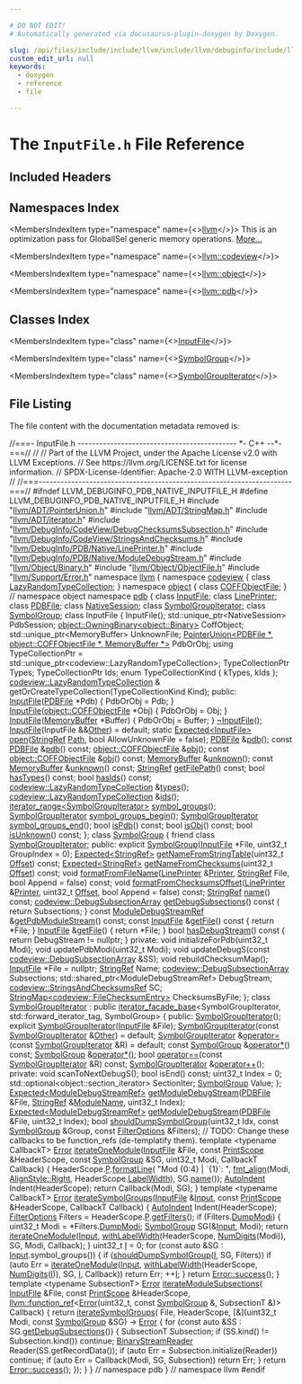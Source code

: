 ```yaml
---

# DO NOT EDIT!
# Automatically generated via docusaurus-plugin-doxygen by Doxygen.

slug: /api/files/include/include/llvm/include/llvm/debuginfo/include/llvm/debuginfo/pdb/include/llvm/debuginfo/pdb/native/inputfile-h
custom_edit_url: null
keywords:
  - doxygen
  - reference
  - file

---
```





# The `InputFile.h` File Reference

<DoxygenPage pluginConfig={pluginConfig}>



## Included Headers

<IncludesList>
<IncludesListItem
  filePath="llvm/ADT/PointerUnion.h"
  permalink="/docs/api/files/include/include/llvm/include/llvm/adt/pointerunion-h"
  isLocal="true" />
<IncludesListItem
  filePath="llvm/ADT/StringMap.h"
  permalink="/docs/api/files/include/include/llvm/include/llvm/adt/stringmap-h"
  isLocal="true" />
<IncludesListItem
  filePath="llvm/ADT/iterator.h"
  permalink="/docs/api/files/include/include/llvm/include/llvm/adt/iterator-h"
  isLocal="true" />
<IncludesListItem
  filePath="llvm/DebugInfo/CodeView/DebugChecksumsSubsection.h"
  permalink="/docs/api/files/include/include/llvm/include/llvm/debuginfo/include/llvm/debuginfo/codeview/debugchecksumssubsection-h"
  isLocal="true" />
<IncludesListItem
  filePath="llvm/DebugInfo/CodeView/StringsAndChecksums.h"
  permalink="/docs/api/files/include/include/llvm/include/llvm/debuginfo/include/llvm/debuginfo/codeview/stringsandchecksums-h"
  isLocal="true" />
<IncludesListItem
  filePath="llvm/DebugInfo/PDB/Native/LinePrinter.h"
  permalink="/docs/api/files/include/include/llvm/include/llvm/debuginfo/include/llvm/debuginfo/pdb/include/llvm/debuginfo/pdb/native/lineprinter-h"
  isLocal="true" />
<IncludesListItem
  filePath="llvm/DebugInfo/PDB/Native/ModuleDebugStream.h"
  permalink="/docs/api/files/include/include/llvm/include/llvm/debuginfo/include/llvm/debuginfo/pdb/include/llvm/debuginfo/pdb/native/moduledebugstream-h"
  isLocal="true" />
<IncludesListItem
  filePath="llvm/Object/Binary.h"
  permalink="/docs/api/files/include/include/llvm/include/llvm/object/binary-h"
  isLocal="true" />
<IncludesListItem
  filePath="llvm/Object/ObjectFile.h"
  permalink="/docs/api/files/include/include/llvm/include/llvm/object/objectfile-h"
  isLocal="true" />
<IncludesListItem
  filePath="llvm/Support/Error.h"
  permalink="/docs/api/files/include/include/llvm/include/llvm/support/error-h"
  isLocal="true" />
</IncludesList>

## Namespaces Index

<MembersIndex>

<MembersIndexItem
  type="namespace"
  name={<><a href="/docs/api/namespaces/llvm">llvm</a></>}>
This is an optimization pass for GlobalISel generic memory operations. <a href="/docs/api/namespaces/llvm/#details">More...</a>
</MembersIndexItem>

<MembersIndexItem
  type="namespace"
  name={<><a href="/docs/api/namespaces/llvm/codeview">llvm::codeview</a></>}>
</MembersIndexItem>

<MembersIndexItem
  type="namespace"
  name={<><a href="/docs/api/namespaces/llvm/object">llvm::object</a></>}>
</MembersIndexItem>

<MembersIndexItem
  type="namespace"
  name={<><a href="/docs/api/namespaces/llvm/pdb">llvm::pdb</a></>}>
</MembersIndexItem>

</MembersIndex>

## Classes Index

<MembersIndex>

<MembersIndexItem
  type="class"
  name={<><a href="/docs/api/classes/llvm/pdb/inputfile">InputFile</a></>}>
</MembersIndexItem>

<MembersIndexItem
  type="class"
  name={<><a href="/docs/api/classes/llvm/pdb/symbolgroup">SymbolGroup</a></>}>
</MembersIndexItem>

<MembersIndexItem
  type="class"
  name={<><a href="/docs/api/classes/llvm/pdb/symbolgroupiterator">SymbolGroupIterator</a></>}>
</MembersIndexItem>

</MembersIndex>


## File Listing

The file content with the documentation metadata removed is:

<ProgramListing>

<Link id="l00001" /><CodeLine lineNumber="1"><span class="doxyHighlightComment">//===- InputFile.h -------------------------------------------- &#42;- C++ --&#42;-===//</span></CodeLine>
<Link id="l00002" /><CodeLine lineNumber="2"><span class="doxyHighlightComment">//</span></CodeLine>
<Link id="l00003" /><CodeLine lineNumber="3"><span class="doxyHighlightComment">// Part of the LLVM Project, under the Apache License v2.0 with LLVM Exceptions.</span></CodeLine>
<Link id="l00004" /><CodeLine lineNumber="4"><span class="doxyHighlightComment">// See https://llvm.org/LICENSE.txt for license information.</span></CodeLine>
<Link id="l00005" /><CodeLine lineNumber="5"><span class="doxyHighlightComment">// SPDX-License-Identifier: Apache-2.0 WITH LLVM-exception</span></CodeLine>
<Link id="l00006" /><CodeLine lineNumber="6"><span class="doxyHighlightComment">//</span></CodeLine>
<Link id="l00007" /><CodeLine lineNumber="7"><span class="doxyHighlightComment">//===----------------------------------------------------------------------===//</span></CodeLine>
<Link id="l00008" /><CodeLine lineNumber="8"></CodeLine>
<Link id="l00009" /><CodeLine lineNumber="9"><span class="doxyHighlightPreprocessor">#ifndef LLVM&#95;DEBUGINFO&#95;PDB&#95;NATIVE&#95;INPUTFILE&#95;H</span></CodeLine>
<Link id="l00010" /><CodeLine lineNumber="10"><span class="doxyHighlightPreprocessor">#define LLVM&#95;DEBUGINFO&#95;PDB&#95;NATIVE&#95;INPUTFILE&#95;H</span></CodeLine>
<Link id="l00011" /><CodeLine lineNumber="11"></CodeLine>
<Link id="l00012" /><CodeLine lineNumber="12"><span class="doxyHighlightPreprocessor">#include &quot;<a href="/docs/api/files/include/include/llvm/include/llvm/adt/pointerunion-h">llvm/ADT/PointerUnion.h</a>&quot;</span></CodeLine>
<Link id="l00013" /><CodeLine lineNumber="13"><span class="doxyHighlightPreprocessor">#include &quot;<a href="/docs/api/files/include/include/llvm/include/llvm/adt/stringmap-h">llvm/ADT/StringMap.h</a>&quot;</span></CodeLine>
<Link id="l00014" /><CodeLine lineNumber="14"><span class="doxyHighlightPreprocessor">#include &quot;<a href="/docs/api/files/include/include/llvm/include/llvm/adt/iterator-h">llvm/ADT/iterator.h</a>&quot;</span></CodeLine>
<Link id="l00015" /><CodeLine lineNumber="15"><span class="doxyHighlightPreprocessor">#include &quot;<a href="/docs/api/files/include/include/llvm/include/llvm/debuginfo/include/llvm/debuginfo/codeview/debugchecksumssubsection-h">llvm/DebugInfo/CodeView/DebugChecksumsSubsection.h</a>&quot;</span></CodeLine>
<Link id="l00016" /><CodeLine lineNumber="16"><span class="doxyHighlightPreprocessor">#include &quot;<a href="/docs/api/files/include/include/llvm/include/llvm/debuginfo/include/llvm/debuginfo/codeview/stringsandchecksums-h">llvm/DebugInfo/CodeView/StringsAndChecksums.h</a>&quot;</span></CodeLine>
<Link id="l00017" /><CodeLine lineNumber="17"><span class="doxyHighlightPreprocessor">#include &quot;<a href="/docs/api/files/include/include/llvm/include/llvm/debuginfo/include/llvm/debuginfo/pdb/include/llvm/debuginfo/pdb/native/lineprinter-h">llvm/DebugInfo/PDB/Native/LinePrinter.h</a>&quot;</span></CodeLine>
<Link id="l00018" /><CodeLine lineNumber="18"><span class="doxyHighlightPreprocessor">#include &quot;<a href="/docs/api/files/include/include/llvm/include/llvm/debuginfo/include/llvm/debuginfo/pdb/include/llvm/debuginfo/pdb/native/moduledebugstream-h">llvm/DebugInfo/PDB/Native/ModuleDebugStream.h</a>&quot;</span></CodeLine>
<Link id="l00019" /><CodeLine lineNumber="19"><span class="doxyHighlightPreprocessor">#include &quot;<a href="/docs/api/files/include/include/llvm/include/llvm/object/binary-h">llvm/Object/Binary.h</a>&quot;</span></CodeLine>
<Link id="l00020" /><CodeLine lineNumber="20"><span class="doxyHighlightPreprocessor">#include &quot;<a href="/docs/api/files/include/include/llvm/include/llvm/object/objectfile-h">llvm/Object/ObjectFile.h</a>&quot;</span></CodeLine>
<Link id="l00021" /><CodeLine lineNumber="21"><span class="doxyHighlightPreprocessor">#include &quot;<a href="/docs/api/files/include/include/llvm/include/llvm/support/error-h">llvm/Support/Error.h</a>&quot;</span></CodeLine>
<Link id="l00022" /><CodeLine lineNumber="22"></CodeLine>
<Link id="l00023" /><CodeLine lineNumber="23"><span class="doxyHighlightKeyword">namespace </span><span class="doxyHighlight"><a href="/docs/api/namespaces/llvm">llvm</a> &#123;</span></CodeLine>
<Link id="l00024" /><CodeLine lineNumber="24"><span class="doxyHighlightKeyword">namespace </span><span class="doxyHighlight"><a href="/docs/api/namespaces/llvm/codeview">codeview</a> &#123;</span></CodeLine>
<Link id="l00025" /><CodeLine lineNumber="25"><span class="doxyHighlightKeyword">class </span><span class="doxyHighlight"><a href="/docs/api/classes/llvm/codeview/lazyrandomtypecollection">LazyRandomTypeCollection</a>;</span></CodeLine>
<Link id="l00026" /><CodeLine lineNumber="26"><span class="doxyHighlight">&#125;</span></CodeLine>
<Link id="l00027" /><CodeLine lineNumber="27"><span class="doxyHighlightKeyword">namespace </span><span class="doxyHighlight"><a href="/docs/api/namespaces/llvm/object">object</a> &#123;</span></CodeLine>
<Link id="l00028" /><CodeLine lineNumber="28"><span class="doxyHighlightKeyword">class </span><span class="doxyHighlight"><a href="/docs/api/classes/llvm/object/coffobjectfile">COFFObjectFile</a>;</span></CodeLine>
<Link id="l00029" /><CodeLine lineNumber="29"><span class="doxyHighlight">&#125; </span><span class="doxyHighlightComment">// namespace object</span></CodeLine>
<Link id="l00030" /><CodeLine lineNumber="30"></CodeLine>
<Link id="l00031" /><CodeLine lineNumber="31"><span class="doxyHighlightKeyword">namespace </span><span class="doxyHighlight"><a href="/docs/api/namespaces/llvm/pdb">pdb</a> &#123;</span></CodeLine>
<Link id="l00032" /><CodeLine lineNumber="32"><span class="doxyHighlightKeyword">class </span><span class="doxyHighlight"><a href="/docs/api/classes/llvm/pdb/inputfile">InputFile</a>;</span></CodeLine>
<Link id="l00033" /><CodeLine lineNumber="33"><span class="doxyHighlightKeyword">class </span><span class="doxyHighlight"><a href="/docs/api/classes/llvm/pdb/lineprinter">LinePrinter</a>;</span></CodeLine>
<Link id="l00034" /><CodeLine lineNumber="34"><span class="doxyHighlightKeyword">class </span><span class="doxyHighlight"><a href="/docs/api/classes/llvm/pdb/pdbfile">PDBFile</a>;</span></CodeLine>
<Link id="l00035" /><CodeLine lineNumber="35"><span class="doxyHighlightKeyword">class </span><span class="doxyHighlight"><a href="/docs/api/classes/llvm/pdb/nativesession">NativeSession</a>;</span></CodeLine>
<Link id="l00036" /><CodeLine lineNumber="36"><span class="doxyHighlightKeyword">class </span><span class="doxyHighlight"><a href="/docs/api/classes/llvm/pdb/symbolgroupiterator">SymbolGroupIterator</a>;</span></CodeLine>
<Link id="l00037" /><CodeLine lineNumber="37"><span class="doxyHighlightKeyword">class </span><span class="doxyHighlight"><a href="/docs/api/classes/llvm/pdb/symbolgroup">SymbolGroup</a>;</span></CodeLine>
<Link id="l00038" /><CodeLine lineNumber="38"></CodeLine>
<Link id="l00039" /><CodeLine lineNumber="39" lineLink="/docs/api/classes/llvm/pdb/inputfile"><span class="doxyHighlightKeyword">class </span><span class="doxyHighlight">InputFile &#123;</span></CodeLine>
<Link id="l00040" /><CodeLine lineNumber="40"><span class="doxyHighlight">  InputFile();</span></CodeLine>
<Link id="l00041" /><CodeLine lineNumber="41"></CodeLine>
<Link id="l00042" /><CodeLine lineNumber="42"><span class="doxyHighlight">  std::unique&#95;ptr&lt;NativeSession&gt; PdbSession;</span></CodeLine>
<Link id="l00043" /><CodeLine lineNumber="43"><span class="doxyHighlight">  <a href="/docs/api/classes/llvm/object/owningbinary">object::OwningBinary&lt;object::Binary&gt;</a> CoffObject;</span></CodeLine>
<Link id="l00044" /><CodeLine lineNumber="44"><span class="doxyHighlight">  std::unique&#95;ptr&lt;MemoryBuffer&gt; UnknownFile;</span></CodeLine>
<Link id="l00045" /><CodeLine lineNumber="45"><span class="doxyHighlight">  <a href="/docs/api/classes/llvm/pointerunion">PointerUnion&lt;PDBFile &#42;, object::COFFObjectFile &#42;, MemoryBuffer &#42;&gt;</a> PdbOrObj;</span></CodeLine>
<Link id="l00046" /><CodeLine lineNumber="46"></CodeLine>
<Link id="l00047" /><CodeLine lineNumber="47"><span class="doxyHighlight">  </span><span class="doxyHighlightKeyword">using </span><span class="doxyHighlight">TypeCollectionPtr = std::unique&#95;ptr&lt;codeview::LazyRandomTypeCollection&gt;;</span></CodeLine>
<Link id="l00048" /><CodeLine lineNumber="48"></CodeLine>
<Link id="l00049" /><CodeLine lineNumber="49"><span class="doxyHighlight">  TypeCollectionPtr Types;</span></CodeLine>
<Link id="l00050" /><CodeLine lineNumber="50"><span class="doxyHighlight">  TypeCollectionPtr Ids;</span></CodeLine>
<Link id="l00051" /><CodeLine lineNumber="51"></CodeLine>
<Link id="l00052" /><CodeLine lineNumber="52"><span class="doxyHighlight">  </span><span class="doxyHighlightKeyword">enum</span><span class="doxyHighlight"> TypeCollectionKind &#123; kTypes, kIds &#125;;</span></CodeLine>
<Link id="l00053" /><CodeLine lineNumber="53"><span class="doxyHighlight">  <a href="/docs/api/classes/llvm/codeview/lazyrandomtypecollection">codeview::LazyRandomTypeCollection</a> &amp;</span></CodeLine>
<Link id="l00054" /><CodeLine lineNumber="54"><span class="doxyHighlight">  getOrCreateTypeCollection(TypeCollectionKind Kind);</span></CodeLine>
<Link id="l00055" /><CodeLine lineNumber="55"></CodeLine>
<Link id="l00056" /><CodeLine lineNumber="56"><span class="doxyHighlightKeyword">public</span><span class="doxyHighlight">:</span></CodeLine>
<Link id="l00057" /><CodeLine lineNumber="57" lineLink="/docs/api/classes/llvm/pdb/inputfile/#a7d1296b9df1c11d4a017f99b16a10862"><span class="doxyHighlight">  <a href="/docs/api/classes/llvm/pdb/inputfile/#a7d1296b9df1c11d4a017f99b16a10862">InputFile</a>(<a href="/docs/api/classes/llvm/pdb/pdbfile">PDBFile</a> &#42;Pdb) &#123; PdbOrObj = Pdb; &#125;</span></CodeLine>
<Link id="l00058" /><CodeLine lineNumber="58" lineLink="/docs/api/classes/llvm/pdb/inputfile/#ad723fb9af2766365a41bbce279159caf"><span class="doxyHighlight">  <a href="/docs/api/classes/llvm/pdb/inputfile/#ad723fb9af2766365a41bbce279159caf">InputFile</a>(<a href="/docs/api/classes/llvm/object/coffobjectfile">object::COFFObjectFile</a> &#42;Obj) &#123; PdbOrObj = Obj; &#125;</span></CodeLine>
<Link id="l00059" /><CodeLine lineNumber="59" lineLink="/docs/api/classes/llvm/pdb/inputfile/#af3cde588b130941587f8e27bf4188f12"><span class="doxyHighlight">  <a href="/docs/api/classes/llvm/pdb/inputfile/#af3cde588b130941587f8e27bf4188f12">InputFile</a>(<a href="/docs/api/classes/llvm/memorybuffer">MemoryBuffer</a> &#42;Buffer) &#123; PdbOrObj = Buffer; &#125;</span></CodeLine>
<Link id="l00060" /><CodeLine lineNumber="60" lineLink="/docs/api/classes/llvm/pdb/inputfile/#a184a592debf38e724f5c709e0b8b4eac"><span class="doxyHighlight">  <a href="/docs/api/classes/llvm/pdb/inputfile/#a184a592debf38e724f5c709e0b8b4eac">~InputFile</a>();</span></CodeLine>
<Link id="l00061" /><CodeLine lineNumber="61" lineLink="/docs/api/classes/llvm/pdb/inputfile/#a2e5a6480420da3de257320c4154eef41"><span class="doxyHighlight">  <a href="/docs/api/classes/llvm/pdb/inputfile/#a2e5a6480420da3de257320c4154eef41">InputFile</a>(InputFile &amp;&amp;<a href="/docs/api/namespaces/llvm/#a9eb4f5b98b70ee4fab9614ed58282c1fa6311ae17c1ee52b36e68aaf4ad066387">Other</a>) = </span><span class="doxyHighlightKeywordFlow">default</span><span class="doxyHighlight">;</span></CodeLine>
<Link id="l00062" /><CodeLine lineNumber="62"></CodeLine>
<Link id="l00063" /><CodeLine lineNumber="63"><span class="doxyHighlight">  </span><span class="doxyHighlightKeyword">static</span><span class="doxyHighlight"> <a href="/docs/api/classes/llvm/expected">Expected&lt;InputFile&gt;</a> <a href="/docs/api/classes/llvm/pdb/inputfile/#a7b4528e86b5fa28d9fd927aa31a8fcd2">open</a>(<a href="/docs/api/classes/llvm/stringref">StringRef</a> <a href="/docs/api/namespaces/llvm/pdb/#ac10322dc19a928c2dbb83ec9689dc23caac70412e939d72a9234cdebb1af5867b">Path</a>,</span></CodeLine>
<Link id="l00064" /><CodeLine lineNumber="64"><span class="doxyHighlight">                                  </span><span class="doxyHighlightKeywordType">bool</span><span class="doxyHighlight"> AllowUnknownFile = </span><span class="doxyHighlightKeyword">false</span><span class="doxyHighlight">);</span></CodeLine>
<Link id="l00065" /><CodeLine lineNumber="65"></CodeLine>
<Link id="l00066" /><CodeLine lineNumber="66"><span class="doxyHighlight">  <a href="/docs/api/classes/llvm/pdb/pdbfile">PDBFile</a> &amp;<a href="/docs/api/classes/llvm/pdb/inputfile/#ac26eb81073cbc59d73e7f84c5e2c2098">pdb</a>();</span></CodeLine>
<Link id="l00067" /><CodeLine lineNumber="67"><span class="doxyHighlight">  </span><span class="doxyHighlightKeyword">const</span><span class="doxyHighlight"> <a href="/docs/api/classes/llvm/pdb/pdbfile">PDBFile</a> &amp;<a href="/docs/api/classes/llvm/pdb/inputfile/#ac26eb81073cbc59d73e7f84c5e2c2098">pdb</a>() </span><span class="doxyHighlightKeyword">const</span><span class="doxyHighlight">;</span></CodeLine>
<Link id="l00068" /><CodeLine lineNumber="68"><span class="doxyHighlight">  <a href="/docs/api/classes/llvm/object/coffobjectfile">object::COFFObjectFile</a> &amp;<a href="/docs/api/classes/llvm/pdb/inputfile/#af6c5e8171a2188f3a99acf2165e176b7">obj</a>();</span></CodeLine>
<Link id="l00069" /><CodeLine lineNumber="69"><span class="doxyHighlight">  </span><span class="doxyHighlightKeyword">const</span><span class="doxyHighlight"> <a href="/docs/api/classes/llvm/object/coffobjectfile">object::COFFObjectFile</a> &amp;<a href="/docs/api/classes/llvm/pdb/inputfile/#af6c5e8171a2188f3a99acf2165e176b7">obj</a>() </span><span class="doxyHighlightKeyword">const</span><span class="doxyHighlight">;</span></CodeLine>
<Link id="l00070" /><CodeLine lineNumber="70"><span class="doxyHighlight">  <a href="/docs/api/classes/llvm/memorybuffer">MemoryBuffer</a> &amp;<a href="/docs/api/classes/llvm/pdb/inputfile/#a10ae4c10e18575b11d8642d8f8c7e7d3">unknown</a>();</span></CodeLine>
<Link id="l00071" /><CodeLine lineNumber="71"><span class="doxyHighlight">  </span><span class="doxyHighlightKeyword">const</span><span class="doxyHighlight"> <a href="/docs/api/classes/llvm/memorybuffer">MemoryBuffer</a> &amp;<a href="/docs/api/classes/llvm/pdb/inputfile/#a10ae4c10e18575b11d8642d8f8c7e7d3">unknown</a>() </span><span class="doxyHighlightKeyword">const</span><span class="doxyHighlight">;</span></CodeLine>
<Link id="l00072" /><CodeLine lineNumber="72"></CodeLine>
<Link id="l00073" /><CodeLine lineNumber="73"><span class="doxyHighlight">  <a href="/docs/api/classes/llvm/stringref">StringRef</a> <a href="/docs/api/classes/llvm/pdb/inputfile/#a60467929ca4e3dfc265b6c462adbd83c">getFilePath</a>() </span><span class="doxyHighlightKeyword">const</span><span class="doxyHighlight">;</span></CodeLine>
<Link id="l00074" /><CodeLine lineNumber="74"></CodeLine>
<Link id="l00075" /><CodeLine lineNumber="75"><span class="doxyHighlight">  </span><span class="doxyHighlightKeywordType">bool</span><span class="doxyHighlight"> <a href="/docs/api/classes/llvm/pdb/inputfile/#ae28e8accd8d7e3b0572dc324db8116c7">hasTypes</a>() </span><span class="doxyHighlightKeyword">const</span><span class="doxyHighlight">;</span></CodeLine>
<Link id="l00076" /><CodeLine lineNumber="76"><span class="doxyHighlight">  </span><span class="doxyHighlightKeywordType">bool</span><span class="doxyHighlight"> <a href="/docs/api/classes/llvm/pdb/inputfile/#a0225a0fbfa88f6496bed3ad2fab6ccc5">hasIds</a>() </span><span class="doxyHighlightKeyword">const</span><span class="doxyHighlight">;</span></CodeLine>
<Link id="l00077" /><CodeLine lineNumber="77"></CodeLine>
<Link id="l00078" /><CodeLine lineNumber="78"><span class="doxyHighlight">  <a href="/docs/api/classes/llvm/codeview/lazyrandomtypecollection">codeview::LazyRandomTypeCollection</a> &amp;<a href="/docs/api/classes/llvm/pdb/inputfile/#a6ef1d748244e523f0b1d8f8cc773b682">types</a>();</span></CodeLine>
<Link id="l00079" /><CodeLine lineNumber="79"><span class="doxyHighlight">  <a href="/docs/api/classes/llvm/codeview/lazyrandomtypecollection">codeview::LazyRandomTypeCollection</a> &amp;<a href="/docs/api/classes/llvm/pdb/inputfile/#aeb627366fe37459bfc080139f5f456ca">ids</a>();</span></CodeLine>
<Link id="l00080" /><CodeLine lineNumber="80"></CodeLine>
<Link id="l00081" /><CodeLine lineNumber="81"><span class="doxyHighlight">  <a href="/docs/api/classes/llvm/iterator-range">iterator&#95;range&lt;SymbolGroupIterator&gt;</a> <a href="/docs/api/classes/llvm/pdb/inputfile/#a269718808ab8194dba480030c91b2bec">symbol&#95;groups</a>();</span></CodeLine>
<Link id="l00082" /><CodeLine lineNumber="82"><span class="doxyHighlight">  <a href="/docs/api/classes/llvm/pdb/symbolgroupiterator">SymbolGroupIterator</a> <a href="/docs/api/classes/llvm/pdb/inputfile/#a1959dd37c201eb556a08e90f721c2b94">symbol&#95;groups&#95;begin</a>();</span></CodeLine>
<Link id="l00083" /><CodeLine lineNumber="83"><span class="doxyHighlight">  <a href="/docs/api/classes/llvm/pdb/symbolgroupiterator">SymbolGroupIterator</a> <a href="/docs/api/classes/llvm/pdb/inputfile/#a92382cd0585c36bba6489ac6e87ede9e">symbol&#95;groups&#95;end</a>();</span></CodeLine>
<Link id="l00084" /><CodeLine lineNumber="84"></CodeLine>
<Link id="l00085" /><CodeLine lineNumber="85"><span class="doxyHighlight">  </span><span class="doxyHighlightKeywordType">bool</span><span class="doxyHighlight"> <a href="/docs/api/classes/llvm/pdb/inputfile/#afb61ce43ce867fa926f858bd2186b8d4">isPdb</a>() </span><span class="doxyHighlightKeyword">const</span><span class="doxyHighlight">;</span></CodeLine>
<Link id="l00086" /><CodeLine lineNumber="86"><span class="doxyHighlight">  </span><span class="doxyHighlightKeywordType">bool</span><span class="doxyHighlight"> <a href="/docs/api/classes/llvm/pdb/inputfile/#af7bba3b48f4993b2cfa2b7bdc885c018">isObj</a>() </span><span class="doxyHighlightKeyword">const</span><span class="doxyHighlight">;</span></CodeLine>
<Link id="l00087" /><CodeLine lineNumber="87"><span class="doxyHighlight">  </span><span class="doxyHighlightKeywordType">bool</span><span class="doxyHighlight"> <a href="/docs/api/classes/llvm/pdb/inputfile/#ac19b8da1d109d33d580958f5ced4e21e">isUnknown</a>() </span><span class="doxyHighlightKeyword">const</span><span class="doxyHighlight">;</span></CodeLine>
<Link id="l00088" /><CodeLine lineNumber="88"><span class="doxyHighlight">&#125;;</span></CodeLine>
<Link id="l00089" /><CodeLine lineNumber="89"></CodeLine>
<Link id="l00090" /><CodeLine lineNumber="90" lineLink="/docs/api/classes/llvm/pdb/symbolgroup"><span class="doxyHighlightKeyword">class </span><span class="doxyHighlight"><a href="/docs/api/classes/llvm/pdb/symbolgroup/#a5300c6cf878888b6813adb2ca920f16a">SymbolGroup</a> &#123;</span></CodeLine>
<Link id="l00091" /><CodeLine lineNumber="91" lineLink="/docs/api/classes/llvm/pdb/symbolgroup/#aa0b9d665e343bc839dab14961670fcc1"><span class="doxyHighlight">  </span><span class="doxyHighlightKeyword">friend</span><span class="doxyHighlight"> </span><span class="doxyHighlightKeyword">class </span><span class="doxyHighlight"><a href="/docs/api/classes/llvm/pdb/symbolgroup/#aa0b9d665e343bc839dab14961670fcc1">SymbolGroupIterator</a>;</span></CodeLine>
<Link id="l00092" /><CodeLine lineNumber="92"></CodeLine>
<Link id="l00093" /><CodeLine lineNumber="93"><span class="doxyHighlightKeyword">public</span><span class="doxyHighlight">:</span></CodeLine>
<Link id="l00094" /><CodeLine lineNumber="94"><span class="doxyHighlight">  </span><span class="doxyHighlightKeyword">explicit</span><span class="doxyHighlight"> <a href="/docs/api/classes/llvm/pdb/symbolgroup/#a5300c6cf878888b6813adb2ca920f16a">SymbolGroup</a>(<a href="/docs/api/classes/llvm/pdb/inputfile">InputFile</a> &#42;File, uint32&#95;t GroupIndex = 0);</span></CodeLine>
<Link id="l00095" /><CodeLine lineNumber="95"></CodeLine>
<Link id="l00096" /><CodeLine lineNumber="96"><span class="doxyHighlight">  <a href="/docs/api/classes/llvm/expected">Expected&lt;StringRef&gt;</a> <a href="/docs/api/classes/llvm/pdb/symbolgroup/#a0c7171b4a0944eaf0da965d365dc0b43">getNameFromStringTable</a>(uint32&#95;t <a href="/docs/api/namespaces/llvm/pdb/#ac10322dc19a928c2dbb83ec9689dc23cadfd0a82c4bf37b1e90b690a22a20692e">Offset</a>) </span><span class="doxyHighlightKeyword">const</span><span class="doxyHighlight">;</span></CodeLine>
<Link id="l00097" /><CodeLine lineNumber="97"><span class="doxyHighlight">  <a href="/docs/api/classes/llvm/expected">Expected&lt;StringRef&gt;</a> <a href="/docs/api/classes/llvm/pdb/symbolgroup/#a0641914d4272ec2c53ccc4a803f55cbe">getNameFromChecksums</a>(uint32&#95;t <a href="/docs/api/namespaces/llvm/pdb/#ac10322dc19a928c2dbb83ec9689dc23cadfd0a82c4bf37b1e90b690a22a20692e">Offset</a>) </span><span class="doxyHighlightKeyword">const</span><span class="doxyHighlight">;</span></CodeLine>
<Link id="l00098" /><CodeLine lineNumber="98"></CodeLine>
<Link id="l00099" /><CodeLine lineNumber="99"><span class="doxyHighlight">  </span><span class="doxyHighlightKeywordType">void</span><span class="doxyHighlight"> <a href="/docs/api/classes/llvm/pdb/symbolgroup/#a6eff6e72f9b8cf2cdc35119572635103">formatFromFileName</a>(<a href="/docs/api/classes/llvm/pdb/lineprinter">LinePrinter</a> &amp;<a href="/docs/api/files/lib/lib/target/lib/target/directx/dxilprettyprinter-cpp/#aa60cf1897c36e79b878a6f3c6300cfba">Printer</a>, <a href="/docs/api/classes/llvm/stringref">StringRef</a> File,</span></CodeLine>
<Link id="l00100" /><CodeLine lineNumber="100"><span class="doxyHighlight">                          </span><span class="doxyHighlightKeywordType">bool</span><span class="doxyHighlight"> Append = </span><span class="doxyHighlightKeyword">false</span><span class="doxyHighlight">) </span><span class="doxyHighlightKeyword">const</span><span class="doxyHighlight">;</span></CodeLine>
<Link id="l00101" /><CodeLine lineNumber="101"></CodeLine>
<Link id="l00102" /><CodeLine lineNumber="102"><span class="doxyHighlight">  </span><span class="doxyHighlightKeywordType">void</span><span class="doxyHighlight"> <a href="/docs/api/classes/llvm/pdb/symbolgroup/#aa42da7db0106042194a64a1b57f07951">formatFromChecksumsOffset</a>(<a href="/docs/api/classes/llvm/pdb/lineprinter">LinePrinter</a> &amp;<a href="/docs/api/files/lib/lib/target/lib/target/directx/dxilprettyprinter-cpp/#aa60cf1897c36e79b878a6f3c6300cfba">Printer</a>, uint32&#95;t <a href="/docs/api/namespaces/llvm/pdb/#ac10322dc19a928c2dbb83ec9689dc23cadfd0a82c4bf37b1e90b690a22a20692e">Offset</a>,</span></CodeLine>
<Link id="l00103" /><CodeLine lineNumber="103"><span class="doxyHighlight">                                 </span><span class="doxyHighlightKeywordType">bool</span><span class="doxyHighlight"> Append = </span><span class="doxyHighlightKeyword">false</span><span class="doxyHighlight">) </span><span class="doxyHighlightKeyword">const</span><span class="doxyHighlight">;</span></CodeLine>
<Link id="l00104" /><CodeLine lineNumber="104"></CodeLine>
<Link id="l00105" /><CodeLine lineNumber="105"><span class="doxyHighlight">  <a href="/docs/api/classes/llvm/stringref">StringRef</a> <a href="/docs/api/classes/llvm/pdb/symbolgroup/#ab35a850efe7a3bbe7e99679d25ac87ce">name</a>() </span><span class="doxyHighlightKeyword">const</span><span class="doxyHighlight">;</span></CodeLine>
<Link id="l00106" /><CodeLine lineNumber="106"></CodeLine>
<Link id="l00107" /><CodeLine lineNumber="107" lineLink="/docs/api/classes/llvm/pdb/symbolgroup/#ab0053c819c74f9d1e514d835b32616a2"><span class="doxyHighlight">  <a href="/docs/api/namespaces/llvm/codeview/#ab0c1338d371f280ddd1865282e972fd8">codeview::DebugSubsectionArray</a> <a href="/docs/api/classes/llvm/pdb/symbolgroup/#ab0053c819c74f9d1e514d835b32616a2">getDebugSubsections</a>()</span><span class="doxyHighlightKeyword"> const </span><span class="doxyHighlight">&#123;</span></CodeLine>
<Link id="l00108" /><CodeLine lineNumber="108"><span class="doxyHighlight">    </span><span class="doxyHighlightKeywordFlow">return</span><span class="doxyHighlight"> Subsections;</span></CodeLine>
<Link id="l00109" /><CodeLine lineNumber="109"><span class="doxyHighlight">  &#125;</span></CodeLine>
<Link id="l00110" /><CodeLine lineNumber="110"><span class="doxyHighlight">  </span><span class="doxyHighlightKeyword">const</span><span class="doxyHighlight"> <a href="/docs/api/classes/llvm/pdb/moduledebugstreamref">ModuleDebugStreamRef</a> &amp;<a href="/docs/api/classes/llvm/pdb/symbolgroup/#a97e56229aef83963caeb273dd134913e">getPdbModuleStream</a>() </span><span class="doxyHighlightKeyword">const</span><span class="doxyHighlight">;</span></CodeLine>
<Link id="l00111" /><CodeLine lineNumber="111"></CodeLine>
<Link id="l00112" /><CodeLine lineNumber="112" lineLink="/docs/api/classes/llvm/pdb/symbolgroup/#adb5d764ddf6f87669ba53528ab3e58a1"><span class="doxyHighlight">  </span><span class="doxyHighlightKeyword">const</span><span class="doxyHighlight"> <a href="/docs/api/classes/llvm/pdb/inputfile">InputFile</a> &amp;<a href="/docs/api/classes/llvm/pdb/symbolgroup/#adb5d764ddf6f87669ba53528ab3e58a1">getFile</a>()</span><span class="doxyHighlightKeyword"> const </span><span class="doxyHighlight">&#123; </span><span class="doxyHighlightKeywordFlow">return</span><span class="doxyHighlight"> &#42;File; &#125;</span></CodeLine>
<Link id="l00113" /><CodeLine lineNumber="113" lineLink="/docs/api/classes/llvm/pdb/symbolgroup/#af555f11f447819363551641487134c77"><span class="doxyHighlight">  <a href="/docs/api/classes/llvm/pdb/inputfile">InputFile</a> &amp;<a href="/docs/api/classes/llvm/pdb/symbolgroup/#af555f11f447819363551641487134c77">getFile</a>() &#123; </span><span class="doxyHighlightKeywordFlow">return</span><span class="doxyHighlight"> &#42;File; &#125;</span></CodeLine>
<Link id="l00114" /><CodeLine lineNumber="114"></CodeLine>
<Link id="l00115" /><CodeLine lineNumber="115" lineLink="/docs/api/classes/llvm/pdb/symbolgroup/#ac0894c2654afea2f0d1e12d6feb531ff"><span class="doxyHighlight">  </span><span class="doxyHighlightKeywordType">bool</span><span class="doxyHighlight"> <a href="/docs/api/classes/llvm/pdb/symbolgroup/#ac0894c2654afea2f0d1e12d6feb531ff">hasDebugStream</a>()</span><span class="doxyHighlightKeyword"> const </span><span class="doxyHighlight">&#123; </span><span class="doxyHighlightKeywordFlow">return</span><span class="doxyHighlight"> DebugStream != </span><span class="doxyHighlightKeyword">nullptr</span><span class="doxyHighlight">; &#125;</span></CodeLine>
<Link id="l00116" /><CodeLine lineNumber="116"></CodeLine>
<Link id="l00117" /><CodeLine lineNumber="117"><span class="doxyHighlightKeyword">private</span><span class="doxyHighlight">:</span></CodeLine>
<Link id="l00118" /><CodeLine lineNumber="118"><span class="doxyHighlight">  </span><span class="doxyHighlightKeywordType">void</span><span class="doxyHighlight"> initializeForPdb(uint32&#95;t Modi);</span></CodeLine>
<Link id="l00119" /><CodeLine lineNumber="119"><span class="doxyHighlight">  </span><span class="doxyHighlightKeywordType">void</span><span class="doxyHighlight"> updatePdbModi(uint32&#95;t Modi);</span></CodeLine>
<Link id="l00120" /><CodeLine lineNumber="120"><span class="doxyHighlight">  </span><span class="doxyHighlightKeywordType">void</span><span class="doxyHighlight"> updateDebugS(</span><span class="doxyHighlightKeyword">const</span><span class="doxyHighlight"> <a href="/docs/api/namespaces/llvm/codeview/#ab0c1338d371f280ddd1865282e972fd8">codeview::DebugSubsectionArray</a> &amp;SS);</span></CodeLine>
<Link id="l00121" /><CodeLine lineNumber="121"></CodeLine>
<Link id="l00122" /><CodeLine lineNumber="122"><span class="doxyHighlight">  </span><span class="doxyHighlightKeywordType">void</span><span class="doxyHighlight"> rebuildChecksumMap();</span></CodeLine>
<Link id="l00123" /><CodeLine lineNumber="123"><span class="doxyHighlight">  <a href="/docs/api/classes/llvm/pdb/inputfile">InputFile</a> &#42;File = </span><span class="doxyHighlightKeyword">nullptr</span><span class="doxyHighlight">;</span></CodeLine>
<Link id="l00124" /><CodeLine lineNumber="124"><span class="doxyHighlight">  <a href="/docs/api/classes/llvm/stringref">StringRef</a> Name;</span></CodeLine>
<Link id="l00125" /><CodeLine lineNumber="125"><span class="doxyHighlight">  <a href="/docs/api/namespaces/llvm/codeview/#ab0c1338d371f280ddd1865282e972fd8">codeview::DebugSubsectionArray</a> Subsections;</span></CodeLine>
<Link id="l00126" /><CodeLine lineNumber="126"><span class="doxyHighlight">  std::shared&#95;ptr&lt;ModuleDebugStreamRef&gt; DebugStream;</span></CodeLine>
<Link id="l00127" /><CodeLine lineNumber="127"><span class="doxyHighlight">  <a href="/docs/api/classes/llvm/codeview/stringsandchecksumsref">codeview::StringsAndChecksumsRef</a> SC;</span></CodeLine>
<Link id="l00128" /><CodeLine lineNumber="128"><span class="doxyHighlight">  <a href="/docs/api/classes/llvm/stringmap">StringMap&lt;codeview::FileChecksumEntry&gt;</a> ChecksumsByFile;</span></CodeLine>
<Link id="l00129" /><CodeLine lineNumber="129"><span class="doxyHighlight">&#125;;</span></CodeLine>
<Link id="l00130" /><CodeLine lineNumber="130"></CodeLine>
<Link id="l00131" /><CodeLine lineNumber="131" lineLink="/docs/api/classes/llvm/pdb/symbolgroupiterator"><span class="doxyHighlightKeyword">class </span><span class="doxyHighlight"><a href="/docs/api/classes/llvm/pdb/symbolgroupiterator/#a873b83643c6959e5493605b972b90f38">SymbolGroupIterator</a></span></CodeLine>
<Link id="l00132" /><CodeLine lineNumber="132"><span class="doxyHighlight">    : </span><span class="doxyHighlightKeyword">public</span><span class="doxyHighlight"> <a href="/docs/api/classes/llvm/iterator-facade-base">iterator&#95;facade&#95;base</a>&lt;SymbolGroupIterator,</span></CodeLine>
<Link id="l00133" /><CodeLine lineNumber="133"><span class="doxyHighlight">                                  std::forward&#95;iterator&#95;tag, SymbolGroup&gt; &#123;</span></CodeLine>
<Link id="l00134" /><CodeLine lineNumber="134"><span class="doxyHighlightKeyword">public</span><span class="doxyHighlight">:</span></CodeLine>
<Link id="l00135" /><CodeLine lineNumber="135"><span class="doxyHighlight">  <a href="/docs/api/classes/llvm/pdb/symbolgroupiterator/#a873b83643c6959e5493605b972b90f38">SymbolGroupIterator</a>();</span></CodeLine>
<Link id="l00136" /><CodeLine lineNumber="136"><span class="doxyHighlight">  </span><span class="doxyHighlightKeyword">explicit</span><span class="doxyHighlight"> <a href="/docs/api/classes/llvm/pdb/symbolgroupiterator/#a873b83643c6959e5493605b972b90f38">SymbolGroupIterator</a>(<a href="/docs/api/classes/llvm/pdb/inputfile">InputFile</a> &amp;File);</span></CodeLine>
<Link id="l00137" /><CodeLine lineNumber="137" lineLink="/docs/api/classes/llvm/pdb/symbolgroupiterator/#a6a4db838e815fd2680f148dc4a45c636"><span class="doxyHighlight">  <a href="/docs/api/classes/llvm/pdb/symbolgroupiterator/#a6a4db838e815fd2680f148dc4a45c636">SymbolGroupIterator</a>(</span><span class="doxyHighlightKeyword">const</span><span class="doxyHighlight"> <a href="/docs/api/classes/llvm/pdb/symbolgroupiterator/#a873b83643c6959e5493605b972b90f38">SymbolGroupIterator</a> &amp;<a href="/docs/api/namespaces/llvm/#a9eb4f5b98b70ee4fab9614ed58282c1fa6311ae17c1ee52b36e68aaf4ad066387">Other</a>) = </span><span class="doxyHighlightKeywordFlow">default</span><span class="doxyHighlight">;</span></CodeLine>
<Link id="l00138" /><CodeLine lineNumber="138" lineLink="/docs/api/classes/llvm/pdb/symbolgroupiterator/#a7e335444f72184a22ca23d754caf38da"><span class="doxyHighlight">  <a href="/docs/api/classes/llvm/pdb/symbolgroupiterator/#a873b83643c6959e5493605b972b90f38">SymbolGroupIterator</a> &amp;<a href="/docs/api/classes/llvm/pdb/symbolgroupiterator/#a7e335444f72184a22ca23d754caf38da">operator=</a>(</span><span class="doxyHighlightKeyword">const</span><span class="doxyHighlight"> <a href="/docs/api/classes/llvm/pdb/symbolgroupiterator/#a873b83643c6959e5493605b972b90f38">SymbolGroupIterator</a> &amp;R) = </span><span class="doxyHighlightKeywordFlow">default</span><span class="doxyHighlight">;</span></CodeLine>
<Link id="l00139" /><CodeLine lineNumber="139"></CodeLine>
<Link id="l00140" /><CodeLine lineNumber="140"><span class="doxyHighlight">  </span><span class="doxyHighlightKeyword">const</span><span class="doxyHighlight"> <a href="/docs/api/classes/llvm/pdb/symbolgroup">SymbolGroup</a> &amp;<a href="/docs/api/classes/llvm/pdb/symbolgroupiterator/#a6bf51196b113c3607cdcf2039fdd9b53">operator&#42;</a>() </span><span class="doxyHighlightKeyword">const</span><span class="doxyHighlight">;</span></CodeLine>
<Link id="l00141" /><CodeLine lineNumber="141"><span class="doxyHighlight">  <a href="/docs/api/classes/llvm/pdb/symbolgroup">SymbolGroup</a> &amp;<a href="/docs/api/classes/llvm/pdb/symbolgroupiterator/#a6bf51196b113c3607cdcf2039fdd9b53">operator&#42;</a>();</span></CodeLine>
<Link id="l00142" /><CodeLine lineNumber="142"></CodeLine>
<Link id="l00143" /><CodeLine lineNumber="143"><span class="doxyHighlight">  </span><span class="doxyHighlightKeywordType">bool</span><span class="doxyHighlight"> <a href="/docs/api/classes/llvm/pdb/symbolgroupiterator/#aacff578bc4326bf5df6e80ecbbda9694">operator==</a>(</span><span class="doxyHighlightKeyword">const</span><span class="doxyHighlight"> <a href="/docs/api/classes/llvm/pdb/symbolgroupiterator/#a873b83643c6959e5493605b972b90f38">SymbolGroupIterator</a> &amp;R) </span><span class="doxyHighlightKeyword">const</span><span class="doxyHighlight">;</span></CodeLine>
<Link id="l00144" /><CodeLine lineNumber="144"><span class="doxyHighlight">  <a href="/docs/api/classes/llvm/pdb/symbolgroupiterator/#a873b83643c6959e5493605b972b90f38">SymbolGroupIterator</a> &amp;<a href="/docs/api/classes/llvm/pdb/symbolgroupiterator/#a0cedd3e02406fa25e7d0aa101063f768">operator++</a>();</span></CodeLine>
<Link id="l00145" /><CodeLine lineNumber="145"></CodeLine>
<Link id="l00146" /><CodeLine lineNumber="146"><span class="doxyHighlightKeyword">private</span><span class="doxyHighlight">:</span></CodeLine>
<Link id="l00147" /><CodeLine lineNumber="147"><span class="doxyHighlight">  </span><span class="doxyHighlightKeywordType">void</span><span class="doxyHighlight"> scanToNextDebugS();</span></CodeLine>
<Link id="l00148" /><CodeLine lineNumber="148"><span class="doxyHighlight">  </span><span class="doxyHighlightKeywordType">bool</span><span class="doxyHighlight"> isEnd() </span><span class="doxyHighlightKeyword">const</span><span class="doxyHighlight">;</span></CodeLine>
<Link id="l00149" /><CodeLine lineNumber="149"></CodeLine>
<Link id="l00150" /><CodeLine lineNumber="150"><span class="doxyHighlight">  uint32&#95;t Index = 0;</span></CodeLine>
<Link id="l00151" /><CodeLine lineNumber="151"><span class="doxyHighlight">  std::optional&lt;object::section&#95;iterator&gt; SectionIter;</span></CodeLine>
<Link id="l00152" /><CodeLine lineNumber="152"><span class="doxyHighlight">  <a href="/docs/api/classes/llvm/pdb/symbolgroup">SymbolGroup</a> Value;</span></CodeLine>
<Link id="l00153" /><CodeLine lineNumber="153"><span class="doxyHighlight">&#125;;</span></CodeLine>
<Link id="l00154" /><CodeLine lineNumber="154"></CodeLine>
<Link id="l00155" /><CodeLine lineNumber="155"><span class="doxyHighlight"><a href="/docs/api/classes/llvm/expected">Expected&lt;ModuleDebugStreamRef&gt;</a></span></CodeLine>
<Link id="l00156" /><CodeLine lineNumber="156"><span class="doxyHighlight"><a href="/docs/api/namespaces/llvm/pdb/#a4ea0a9908bf44e213edb07fb04ab0240">getModuleDebugStream</a>(<a href="/docs/api/classes/llvm/pdb/pdbfile">PDBFile</a> &amp;File, <a href="/docs/api/classes/llvm/stringref">StringRef</a> &amp;<a href="/docs/api/structs/modulename">ModuleName</a>, uint32&#95;t Index);</span></CodeLine>
<Link id="l00157" /><CodeLine lineNumber="157"><span class="doxyHighlight"><a href="/docs/api/classes/llvm/expected">Expected&lt;ModuleDebugStreamRef&gt;</a> <a href="/docs/api/namespaces/llvm/pdb/#a4ea0a9908bf44e213edb07fb04ab0240">getModuleDebugStream</a>(<a href="/docs/api/classes/llvm/pdb/pdbfile">PDBFile</a> &amp;File,</span></CodeLine>
<Link id="l00158" /><CodeLine lineNumber="158"><span class="doxyHighlight">                                                    uint32&#95;t Index);</span></CodeLine>
<Link id="l00159" /><CodeLine lineNumber="159"></CodeLine>
<Link id="l00160" /><CodeLine lineNumber="160"><span class="doxyHighlightKeywordType">bool</span><span class="doxyHighlight"> <a href="/docs/api/namespaces/llvm/pdb/#a094c0a53fa6448391363b546822e52fe">shouldDumpSymbolGroup</a>(uint32&#95;t Idx, </span><span class="doxyHighlightKeyword">const</span><span class="doxyHighlight"> <a href="/docs/api/classes/llvm/pdb/symbolgroup">SymbolGroup</a> &amp;Group,</span></CodeLine>
<Link id="l00161" /><CodeLine lineNumber="161"><span class="doxyHighlight">                           </span><span class="doxyHighlightKeyword">const</span><span class="doxyHighlight"> <a href="/docs/api/structs/filteroptions">FilterOptions</a> &amp;Filters);</span></CodeLine>
<Link id="l00162" /><CodeLine lineNumber="162"></CodeLine>
<Link id="l00163" /><CodeLine lineNumber="163"><span class="doxyHighlightComment">// TODO: Change these callbacks to be function&#95;refs (de-templatify them).</span></CodeLine>
<Link id="l00164" /><CodeLine lineNumber="164"><span class="doxyHighlightKeyword">template</span><span class="doxyHighlight"> &lt;</span><span class="doxyHighlightKeyword">typename</span><span class="doxyHighlight"> CallbackT&gt;</span></CodeLine>
<Link id="l00165" /><CodeLine lineNumber="165" lineLink="/docs/api/namespaces/llvm/pdb/#ae899eb6a16408a064bb05710df807135"><span class="doxyHighlight"><a href="/docs/api/classes/llvm/error">Error</a> <a href="/docs/api/namespaces/llvm/pdb/#ae899eb6a16408a064bb05710df807135">iterateOneModule</a>(<a href="/docs/api/classes/llvm/pdb/inputfile">InputFile</a> &amp;File, </span><span class="doxyHighlightKeyword">const</span><span class="doxyHighlight"> <a href="/docs/api/structs/llvm/pdb/printscope">PrintScope</a> &amp;HeaderScope,</span></CodeLine>
<Link id="l00166" /><CodeLine lineNumber="166"><span class="doxyHighlight">                       </span><span class="doxyHighlightKeyword">const</span><span class="doxyHighlight"> <a href="/docs/api/classes/llvm/pdb/symbolgroup">SymbolGroup</a> &amp;SG, uint32&#95;t Modi,</span></CodeLine>
<Link id="l00167" /><CodeLine lineNumber="167"><span class="doxyHighlight">                       CallbackT Callback) &#123;</span></CodeLine>
<Link id="l00168" /><CodeLine lineNumber="168"><span class="doxyHighlight">  HeaderScope.<a href="/docs/api/structs/llvm/pdb/printscope/#acb4658a4e2300a4acf73fcd3f7f5bce8">P</a>.<a href="/docs/api/classes/llvm/pdb/lineprinter/#ad5b00a8bd5cb91805f8cb436a71851ce">formatLine</a>(</span></CodeLine>
<Link id="l00169" /><CodeLine lineNumber="169"><span class="doxyHighlight">      </span><span class="doxyHighlightStringLiteral">&quot;Mod &#123;0:4&#125; | &#96;&#123;1&#125;&#96;: &quot;</span><span class="doxyHighlight">,</span></CodeLine>
<Link id="l00170" /><CodeLine lineNumber="170"><span class="doxyHighlight">      <a href="/docs/api/namespaces/llvm/#ac071e70044138f6b9a2568a4bac82352">fmt&#95;align</a>(Modi, <a href="/docs/api/namespaces/llvm/#a2554a96c67bdd7d0a62855a844ec55b0a92b09c7c48c520c3c55e497875da437c">AlignStyle::Right</a>, HeaderScope.<a href="/docs/api/structs/llvm/pdb/printscope/#a20f5ddf96a95992f5179ca2562a0527c">LabelWidth</a>), SG.<a href="/docs/api/classes/llvm/pdb/symbolgroup/#ab35a850efe7a3bbe7e99679d25ac87ce">name</a>());</span></CodeLine>
<Link id="l00171" /><CodeLine lineNumber="171"></CodeLine>
<Link id="l00172" /><CodeLine lineNumber="172"><span class="doxyHighlight">  <a href="/docs/api/structs/llvm/pdb/autoindent">AutoIndent</a> Indent(HeaderScope);</span></CodeLine>
<Link id="l00173" /><CodeLine lineNumber="173"><span class="doxyHighlight">  </span><span class="doxyHighlightKeywordFlow">return</span><span class="doxyHighlight"> Callback(Modi, SG);</span></CodeLine>
<Link id="l00174" /><CodeLine lineNumber="174"><span class="doxyHighlight">&#125;</span></CodeLine>
<Link id="l00175" /><CodeLine lineNumber="175"></CodeLine>
<Link id="l00176" /><CodeLine lineNumber="176"><span class="doxyHighlightKeyword">template</span><span class="doxyHighlight"> &lt;</span><span class="doxyHighlightKeyword">typename</span><span class="doxyHighlight"> CallbackT&gt;</span></CodeLine>
<Link id="l00177" /><CodeLine lineNumber="177" lineLink="/docs/api/namespaces/llvm/pdb/#affc029a083838b5b3e9c30c1facea952"><span class="doxyHighlight"><a href="/docs/api/classes/llvm/error">Error</a> <a href="/docs/api/namespaces/llvm/pdb/#affc029a083838b5b3e9c30c1facea952">iterateSymbolGroups</a>(<a href="/docs/api/classes/llvm/pdb/inputfile">InputFile</a> &amp;<a href="/docs/api/classes/input">Input</a>, </span><span class="doxyHighlightKeyword">const</span><span class="doxyHighlight"> <a href="/docs/api/structs/llvm/pdb/printscope">PrintScope</a> &amp;HeaderScope,</span></CodeLine>
<Link id="l00178" /><CodeLine lineNumber="178"><span class="doxyHighlight">                          CallbackT Callback) &#123;</span></CodeLine>
<Link id="l00179" /><CodeLine lineNumber="179"><span class="doxyHighlight">  <a href="/docs/api/structs/llvm/pdb/autoindent">AutoIndent</a> Indent(HeaderScope);</span></CodeLine>
<Link id="l00180" /><CodeLine lineNumber="180"></CodeLine>
<Link id="l00181" /><CodeLine lineNumber="181"><span class="doxyHighlight">  <a href="/docs/api/structs/filteroptions">FilterOptions</a> Filters = HeaderScope.<a href="/docs/api/structs/llvm/pdb/printscope/#acb4658a4e2300a4acf73fcd3f7f5bce8">P</a>.<a href="/docs/api/classes/llvm/pdb/lineprinter/#a2b3cf5baf33a6e110b0ab78f038bf2bb">getFilters</a>();</span></CodeLine>
<Link id="l00182" /><CodeLine lineNumber="182"><span class="doxyHighlight">  </span><span class="doxyHighlightKeywordFlow">if</span><span class="doxyHighlight"> (Filters.<a href="/docs/api/structs/filteroptions/#a2d525e3a24602744ac40a123a28ca72f">DumpModi</a>) &#123;</span></CodeLine>
<Link id="l00183" /><CodeLine lineNumber="183"><span class="doxyHighlight">    uint32&#95;t Modi = &#42;Filters.<a href="/docs/api/structs/filteroptions/#a2d525e3a24602744ac40a123a28ca72f">DumpModi</a>;</span></CodeLine>
<Link id="l00184" /><CodeLine lineNumber="184"><span class="doxyHighlight">    <a href="/docs/api/classes/llvm/pdb/symbolgroup">SymbolGroup</a> SG(&amp;<a href="/docs/api/classes/input">Input</a>, Modi);</span></CodeLine>
<Link id="l00185" /><CodeLine lineNumber="185"><span class="doxyHighlight">    </span><span class="doxyHighlightKeywordFlow">return</span><span class="doxyHighlight"> <a href="/docs/api/namespaces/llvm/pdb/#ae899eb6a16408a064bb05710df807135">iterateOneModule</a>(<a href="/docs/api/classes/input">Input</a>, <a href="/docs/api/namespaces/llvm/pdb/#a30e347bda0736d047e972f2173c20fbc">withLabelWidth</a>(HeaderScope, <a href="/docs/api/namespaces/llvm/pdb/#a5ba9d5e5ed1d1ed47cfab7f4eddb45de">NumDigits</a>(Modi)),</span></CodeLine>
<Link id="l00186" /><CodeLine lineNumber="186"><span class="doxyHighlight">                            SG, Modi, Callback);</span></CodeLine>
<Link id="l00187" /><CodeLine lineNumber="187"><span class="doxyHighlight">  &#125;</span></CodeLine>
<Link id="l00188" /><CodeLine lineNumber="188"></CodeLine>
<Link id="l00189" /><CodeLine lineNumber="189"><span class="doxyHighlight">  uint32&#95;t <a href="/docs/api/files/lib/lib/support/md5-cpp/#ac0eafdc9ee161b71e7af98af736952fd">I</a> = 0;</span></CodeLine>
<Link id="l00190" /><CodeLine lineNumber="190"></CodeLine>
<Link id="l00191" /><CodeLine lineNumber="191"><span class="doxyHighlight">  </span><span class="doxyHighlightKeywordFlow">for</span><span class="doxyHighlight"> (</span><span class="doxyHighlightKeyword">const</span><span class="doxyHighlight"> </span><span class="doxyHighlightKeyword">auto</span><span class="doxyHighlight"> &amp;SG : <a href="/docs/api/classes/input">Input</a>.symbol&#95;groups()) &#123;</span></CodeLine>
<Link id="l00192" /><CodeLine lineNumber="192"><span class="doxyHighlight">    </span><span class="doxyHighlightKeywordFlow">if</span><span class="doxyHighlight"> (<a href="/docs/api/namespaces/llvm/pdb/#a094c0a53fa6448391363b546822e52fe">shouldDumpSymbolGroup</a>(<a href="/docs/api/files/lib/lib/support/md5-cpp/#ac0eafdc9ee161b71e7af98af736952fd">I</a>, SG, Filters))</span></CodeLine>
<Link id="l00193" /><CodeLine lineNumber="193"><span class="doxyHighlight">      </span><span class="doxyHighlightKeywordFlow">if</span><span class="doxyHighlight"> (</span><span class="doxyHighlightKeyword">auto</span><span class="doxyHighlight"> Err =</span></CodeLine>
<Link id="l00194" /><CodeLine lineNumber="194"><span class="doxyHighlight">              <a href="/docs/api/namespaces/llvm/pdb/#ae899eb6a16408a064bb05710df807135">iterateOneModule</a>(<a href="/docs/api/classes/input">Input</a>, <a href="/docs/api/namespaces/llvm/pdb/#a30e347bda0736d047e972f2173c20fbc">withLabelWidth</a>(HeaderScope, <a href="/docs/api/namespaces/llvm/pdb/#a5ba9d5e5ed1d1ed47cfab7f4eddb45de">NumDigits</a>(<a href="/docs/api/files/lib/lib/support/md5-cpp/#ac0eafdc9ee161b71e7af98af736952fd">I</a>)),</span></CodeLine>
<Link id="l00195" /><CodeLine lineNumber="195"><span class="doxyHighlight">                               SG, <a href="/docs/api/files/lib/lib/support/md5-cpp/#ac0eafdc9ee161b71e7af98af736952fd">I</a>, Callback))</span></CodeLine>
<Link id="l00196" /><CodeLine lineNumber="196"><span class="doxyHighlight">        </span><span class="doxyHighlightKeywordFlow">return</span><span class="doxyHighlight"> Err;</span></CodeLine>
<Link id="l00197" /><CodeLine lineNumber="197"></CodeLine>
<Link id="l00198" /><CodeLine lineNumber="198"><span class="doxyHighlight">    ++<a href="/docs/api/files/lib/lib/support/md5-cpp/#ac0eafdc9ee161b71e7af98af736952fd">I</a>;</span></CodeLine>
<Link id="l00199" /><CodeLine lineNumber="199"><span class="doxyHighlight">  &#125;</span></CodeLine>
<Link id="l00200" /><CodeLine lineNumber="200"><span class="doxyHighlight">  </span><span class="doxyHighlightKeywordFlow">return</span><span class="doxyHighlight"> <a href="/docs/api/classes/llvm/error/#a4dfd0813c3d0e0a30439b5a3e9196b59">Error::success</a>();</span></CodeLine>
<Link id="l00201" /><CodeLine lineNumber="201"><span class="doxyHighlight">&#125;</span></CodeLine>
<Link id="l00202" /><CodeLine lineNumber="202"></CodeLine>
<Link id="l00203" /><CodeLine lineNumber="203"><span class="doxyHighlightKeyword">template</span><span class="doxyHighlight"> &lt;</span><span class="doxyHighlightKeyword">typename</span><span class="doxyHighlight"> SubsectionT&gt;</span></CodeLine>
<Link id="l00204" /><CodeLine lineNumber="204" lineLink="/docs/api/namespaces/llvm/pdb/#a84874cd715d20419f7b484780ccddb9a"><span class="doxyHighlight"><a href="/docs/api/classes/llvm/error">Error</a> <a href="/docs/api/namespaces/llvm/pdb/#a84874cd715d20419f7b484780ccddb9a">iterateModuleSubsections</a>(</span></CodeLine>
<Link id="l00205" /><CodeLine lineNumber="205"><span class="doxyHighlight">    <a href="/docs/api/classes/llvm/pdb/inputfile">InputFile</a> &amp;File, </span><span class="doxyHighlightKeyword">const</span><span class="doxyHighlight"> <a href="/docs/api/structs/llvm/pdb/printscope">PrintScope</a> &amp;HeaderScope,</span></CodeLine>
<Link id="l00206" /><CodeLine lineNumber="206"><span class="doxyHighlight">    <a href="/docs/api/classes/llvm/function-ref">llvm::function&#95;ref</a>&lt;<a href="/docs/api/namespaces/llvm/#ac226f3d2b9ca090171a8e0a8cb92c343a902b0d55fddef6f8d651fe1035b7d4bd">Error</a>(uint32&#95;t, </span><span class="doxyHighlightKeyword">const</span><span class="doxyHighlight"> <a href="/docs/api/classes/llvm/pdb/symbolgroup">SymbolGroup</a> &amp;, SubsectionT &amp;)&gt;</span></CodeLine>
<Link id="l00207" /><CodeLine lineNumber="207"><span class="doxyHighlight">        Callback) &#123;</span></CodeLine>
<Link id="l00208" /><CodeLine lineNumber="208"></CodeLine>
<Link id="l00209" /><CodeLine lineNumber="209"><span class="doxyHighlight">  </span><span class="doxyHighlightKeywordFlow">return</span><span class="doxyHighlight"> <a href="/docs/api/namespaces/llvm/pdb/#affc029a083838b5b3e9c30c1facea952">iterateSymbolGroups</a>(</span></CodeLine>
<Link id="l00210" /><CodeLine lineNumber="210"><span class="doxyHighlight">      File, HeaderScope, &#91;&amp;&#93;(uint32&#95;t Modi, </span><span class="doxyHighlightKeyword">const</span><span class="doxyHighlight"> <a href="/docs/api/classes/llvm/pdb/symbolgroup">SymbolGroup</a> &amp;SG) -&gt; <a href="/docs/api/classes/llvm/error">Error</a> &#123;</span></CodeLine>
<Link id="l00211" /><CodeLine lineNumber="211"><span class="doxyHighlight">        </span><span class="doxyHighlightKeywordFlow">for</span><span class="doxyHighlight"> (</span><span class="doxyHighlightKeyword">const</span><span class="doxyHighlight"> </span><span class="doxyHighlightKeyword">auto</span><span class="doxyHighlight"> &amp;SS : SG.<a href="/docs/api/classes/llvm/pdb/symbolgroup/#ab0053c819c74f9d1e514d835b32616a2">getDebugSubsections</a>()) &#123;</span></CodeLine>
<Link id="l00212" /><CodeLine lineNumber="212"><span class="doxyHighlight">          SubsectionT Subsection;</span></CodeLine>
<Link id="l00213" /><CodeLine lineNumber="213"></CodeLine>
<Link id="l00214" /><CodeLine lineNumber="214"><span class="doxyHighlight">          </span><span class="doxyHighlightKeywordFlow">if</span><span class="doxyHighlight"> (SS.kind() != Subsection.kind())</span></CodeLine>
<Link id="l00215" /><CodeLine lineNumber="215"><span class="doxyHighlight">            </span><span class="doxyHighlightKeywordFlow">continue</span><span class="doxyHighlight">;</span></CodeLine>
<Link id="l00216" /><CodeLine lineNumber="216"></CodeLine>
<Link id="l00217" /><CodeLine lineNumber="217"><span class="doxyHighlight">          <a href="/docs/api/classes/llvm/binarystreamreader">BinaryStreamReader</a> Reader(SS.getRecordData());</span></CodeLine>
<Link id="l00218" /><CodeLine lineNumber="218"><span class="doxyHighlight">          </span><span class="doxyHighlightKeywordFlow">if</span><span class="doxyHighlight"> (</span><span class="doxyHighlightKeyword">auto</span><span class="doxyHighlight"> Err = Subsection.initialize(Reader))</span></CodeLine>
<Link id="l00219" /><CodeLine lineNumber="219"><span class="doxyHighlight">            </span><span class="doxyHighlightKeywordFlow">continue</span><span class="doxyHighlight">;</span></CodeLine>
<Link id="l00220" /><CodeLine lineNumber="220"><span class="doxyHighlight">          </span><span class="doxyHighlightKeywordFlow">if</span><span class="doxyHighlight"> (</span><span class="doxyHighlightKeyword">auto</span><span class="doxyHighlight"> Err = Callback(Modi, SG, Subsection))</span></CodeLine>
<Link id="l00221" /><CodeLine lineNumber="221"><span class="doxyHighlight">            </span><span class="doxyHighlightKeywordFlow">return</span><span class="doxyHighlight"> Err;</span></CodeLine>
<Link id="l00222" /><CodeLine lineNumber="222"><span class="doxyHighlight">        &#125;</span></CodeLine>
<Link id="l00223" /><CodeLine lineNumber="223"><span class="doxyHighlight">        </span><span class="doxyHighlightKeywordFlow">return</span><span class="doxyHighlight"> <a href="/docs/api/classes/llvm/error/#a4dfd0813c3d0e0a30439b5a3e9196b59">Error::success</a>();</span></CodeLine>
<Link id="l00224" /><CodeLine lineNumber="224"><span class="doxyHighlight">      &#125;);</span></CodeLine>
<Link id="l00225" /><CodeLine lineNumber="225"><span class="doxyHighlight">&#125;</span></CodeLine>
<Link id="l00226" /><CodeLine lineNumber="226"></CodeLine>
<Link id="l00227" /><CodeLine lineNumber="227"><span class="doxyHighlight">&#125; </span><span class="doxyHighlightComment">// namespace pdb</span></CodeLine>
<Link id="l00228" /><CodeLine lineNumber="228"><span class="doxyHighlight">&#125; </span><span class="doxyHighlightComment">// namespace llvm</span></CodeLine>
<Link id="l00229" /><CodeLine lineNumber="229"></CodeLine>
<Link id="l00230" /><CodeLine lineNumber="230"><span class="doxyHighlightPreprocessor">#endif</span></CodeLine>

</ProgramListing>


</DoxygenPage>
